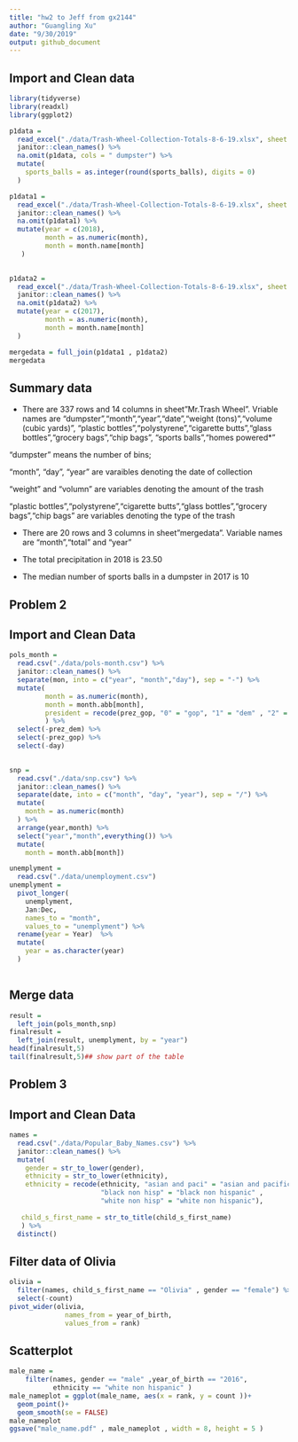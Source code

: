 ```yaml
---
title: "hw2 to Jeff from gx2144"
author: "Guangling Xu"
date: "9/30/2019"
output: github_document
---
```


## Import and Clean data
```r
library(tidyverse)
library(readxl)
library(ggplot2)
```

```r
p1data = 
  read_excel("./data/Trash-Wheel-Collection-Totals-8-6-19.xlsx", sheet = 1 ,range = "A2:N388" ) %>%
  janitor::clean_names() %>% 
  na.omit(p1data, cols = " dumpster") %>% 
  mutate(
    sports_balls = as.integer(round(sports_balls), digits = 0)
  )

p1data1 = 
  read_excel("./data/Trash-Wheel-Collection-Totals-8-6-19.xlsx", sheet = 3 , range = "A2:B15") %>% 
  janitor::clean_names() %>% 
  na.omit(p1data1) %>% 
  mutate(year = c(2018),
         month = as.numeric(month),
         month = month.name[month]
   )

  
p1data2 = 
  read_excel("./data/Trash-Wheel-Collection-Totals-8-6-19.xlsx", sheet = 4 , range = "A2:B15") %>%
  janitor::clean_names() %>%
  na.omit(p1data2) %>% 
  mutate(year = c(2017),
         month = as.numeric(month),
         month = month.name[month]
  )

mergedata = full_join(p1data1 , p1data2) 
mergedata
```

## Summary data

* There are 337 rows and 14 columns in sheet"Mr.Trash Wheel".
 Vriable names are "dumpster","month","year","date","weight (tons)","volume (cubic yards)",	"plastic bottles","polystyrene","cigarette butts","glass bottles","grocery bags","chip bags",	"sports balls","homes powered*"
 
 "dumpster" means the number of bins;
 
 "month", "day", "year" are varaibles denoting the date of collection
 
 "weight" and "volumn" are variables denoting the amount of the trash
 
 "plastic bottles","polystyrene","cigarette butts","glass bottles","grocery bags","chip bags"
 are variables denoting the type of the trash
 
* There are 20 rows and 3 columns in sheet"mergedata".
 Variable names are "month","total" and "year"
 
* The total precipitation in 2018 is 23.50

* The median number of sports balls in a dumpster in 2017 is 10

## Problem 2
## Import and Clean Data
```r
pols_month = 
  read.csv("./data/pols-month.csv") %>% 
  janitor::clean_names() %>%
  separate(mon, into = c("year", "month","day"), sep = "-") %>%
  mutate(
         month = as.numeric(month),
         month = month.abb[month],
         president = recode(prez_gop, "0" = "gop", "1" = "dem" , "2" = "gop2")
         ) %>% 
  select(-prez_dem) %>% 
  select(-prez_gop) %>% 
  select(-day)
         

snp = 
  read.csv("./data/snp.csv") %>% 
  janitor::clean_names() %>%
  separate(date, into = c("month", "day", "year"), sep = "/") %>%
  mutate( 
    month = as.numeric(month)
  ) %>% 
  arrange(year,month) %>% 
  select("year","month",everything()) %>% 
  mutate(
    month = month.abb[month])

unemplyment = 
  read.csv("./data/unemployment.csv")
unemplyment = 
  pivot_longer(
    unemplyment, 
    Jan:Dec,
    names_to = "month", 
    values_to = "unemplyment") %>% 
  rename(year = Year)  %>%
  mutate(
    year = as.character(year)
  )
  

```

## Merge data
```r
result = 
  left_join(pols_month,snp)
finalresult = 
  left_join(result, unemplyment, by = "year")
head(finalresult,5)
tail(finalresult,5)## show part of the table
```


## Problem 3
## Import and Clean Data
```r
names = 
  read.csv("./data/Popular_Baby_Names.csv") %>% 
  janitor::clean_names() %>% 
  mutate(
    gender = str_to_lower(gender),
    ethnicity = str_to_lower(ethnicity),
    ethnicity = recode(ethnicity, "asian and paci" = "asian and pacific islander",
                       "black non hisp" = "black non hispanic" , 
                       "white non hisp" = "white non hispanic"),
    
   child_s_first_name = str_to_title(child_s_first_name)
   ) %>% 
  distinct()
```


## Filter data of Olivia
```r
olivia = 
  filter(names, child_s_first_name == "Olivia" , gender == "female") %>% 
  select(-count) 
pivot_wider(olivia, 
              names_from = year_of_birth, 
              values_from = rank)  

```

## Scatterplot
```r
male_name = 
    filter(names, gender == "male" ,year_of_birth == "2016", 
           ethnicity == "white non hispanic" ) 
male_nameplot = ggplot(male_name, aes(x = rank, y = count ))+
  geom_point()+
  geom_smooth(se = FALSE)
male_nameplot
ggsave("male_name.pdf" , male_nameplot , width = 8, height = 5 )
```


